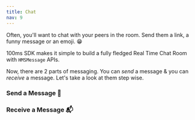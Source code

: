 ```yaml
---
title: Chat
nav: 9
---
```


Often, you'll want to chat with your peers in the room. Send them a link, a funny message or an emoji. 😁

100ms SDK makes it simple to build a fully fledged Real Time Chat Room with `HMSMessage` APIs.

Now, there are 2 parts of messaging. You can _send_ a message & you can _receive_ a message. Let's take a look at them step wise.

### Send a Message 📩

### Receive a Message 📬